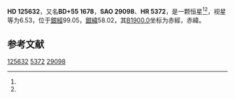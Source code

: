 {{Starbox begin
| name = HD 125632
}}
{{Starbox observe
| epoch = [[J2000.0|J2000.0]]
| constell = {{星座名待查}}<ref name=SIMBAD>{{cite web
 | url=http://simbad.u-strasbg.fr/simbad/sim-id?Ident=HR+5372
 | title=Pulsating variable Star
 | publisher=Centre de Données astronomiques de Strasbourg
 | work=SIMBAD
 | accessdate=2012-07-13
 | archive-date=2016-03-17
 | archive-url=https://web.archive.org/web/20160317112857/http://simbad.u-strasbg.fr/simbad/sim-id?Ident=HR+5372
 | dead-url=no
 }}</ref><ref name=DATA>{{cite web
 | url=http://vizier.u-strasbg.fr/viz-bin/VizieR-5?-out.add=.&-source=5050&-corr=PK=HR&-out.max=9999&HR=5372
 | title=VizieR Detailed Page
 | accessdate=2012-07-13
 | archive-date=2019-02-16
 | archive-url=https://web.archive.org/web/20190216082542/http://vizier.u-strasbg.fr/viz-bin/VizieR-5?-out.add=.&-source=5050&-corr=PK=HR&-out.max=9999&HR=5372
 | dead-url=no
 }}</ref>
| 星官 = 
| ra = {{RA|14|18|55.8}}<ref name=SIMBAD /><ref name=DATA />
| dec = {{DEC|+54|51|51}}<ref name=SIMBAD /><ref name=DATA />
| appmag_v = 6.53<ref name=SIMBAD /><ref name=DATA />
}}
{{Starbox character
| class = A5Vn<ref name=SIMBAD /><ref name=DATA />
| b-v = <ref name=SIMBAD /><ref name=DATA />
| u-b = <ref name=SIMBAD /><ref name=DATA />
| r-i = <ref name=SIMBAD /><ref name=DATA />
| variable = 
}}
{{Starbox astrometry
| radial_v = 
| prop_mo_ra = -3
| parallax = 
| p_error = 
}}
{{Starbox catalog
| names =BD+55 1678，[[SAO星表|SAO]] 29098，[[HD星表|HD]] 125632，[[HR星表|HR]] 5372}}
{{Starbox reference |Simbad=HR+5372}}
{{Starbox end}}

'''HD 125632'''，又名'''BD+55 1678'''，'''SAO 29098'''、'''HR 5372'''，是一颗恒星<ref name=SIMBAD /><ref name=DATA />，视星等为6.53，位于[[銀道座標系|銀經]]99.05，[[銀道座標系|銀緯]]58.02，其[[B1900.0|B1900.0]]坐标为赤經{{RA|14|15|36.7}}，赤緯{{DEC|+55|58.02|25}}。

== 参考文献 ==
{{reflist}}

{{star-stub}}

[[Category:HD和HDE天體|125632]]
[[Category:HR天體|5372]]
[[Category:SAO天體|29098]]
